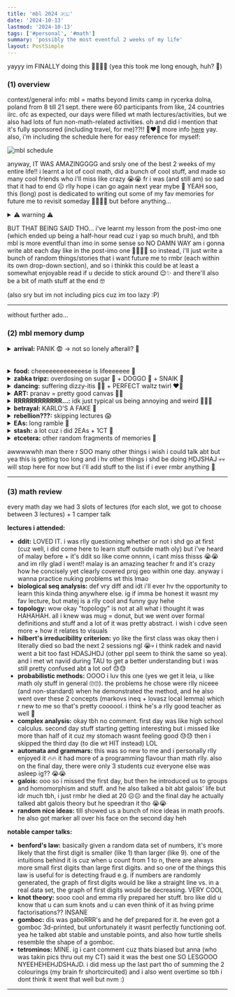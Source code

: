 ```yaml
---
title: 'mbl 2024 🇵🇱'
date: '2024-10-13'
lastmod: '2024-10-13'
tags: ['#personal', '#math']
summary: 'possibly the most eventful 2 weeks of my life'
layout: PostSimple
---
```


yayyy im FINALLY doing this 😮‍💨😮‍💨 (yea this took me long enough, huh? 😬)

### (1) overview

context/general info: mbl = maths beyond limits camp in rycerka dolna, poland from 8 till 21 sept. there were 60 participants from like, 24 countries iirc. ofc as expected, our days were filled wt math lectures/activities, but we also had lots of fun non-math-related activities. oh and did i mention that it's fully sponsored (including travel, for me)??!! 🤩❤️‍🔥 more info [here](https://mathsbeyondlimits.eu/) yay. also, i'm including the schedule here for easy reference for myself:

<img src="/static/images/blogs/mbl schedule.png" alt="mbl schedule"/>

anyway, IT WAS AMAZINGGGG and srsly one of the best 2 weeks of my entire life!! i learnt a lot of cool math, did a bunch of cool stuff, and made so many cool friends who i'll miss like crazy 😭😭 fr i was (and still am) so sad that it had to end ☹️ rlly hope i can go again next year mybe 🥹 YEAH soo, this (long) post is dedicated to writing out some of my fav memories for future me to revisit someday 🫶🏻🫶🏻 but before anything...

<details>
  <summary>⚠️ warning ⚠️</summary>

hi if u're not me then istg this is so boring to read so literally pls don't waste ur time 💀💀💀 and also, (similar to the imo one ig,) im mostlyy writing this for my own eyes so most things are mentioned without context lol, so um yea u're very welcome to read it but later dun come back to me saying u wasted ur time reading this ha, i've warned u edi 🤠🤠 
</details>

BUT THAT BEING SAID THO... i've learnt my lesson from the post-imo one (which ended up being a half-hour read cuz i yap so much bruh), and tbh mbl is more eventful than imo in some sense so NO DAMN WAY am i gonna write abt each day like in the post-imo one 🙏🏻🙏🏻 so instead, i'll just write a bunch of random things/stories that i want future me to rmbr (each within its own drop-down section), and so i thinkk this could be at least a somewhat enjoyable read if u decide to stick around 😌✨ and there'll also be a bit of math stuff at the end 🤓

(also sry but im not including pics cuz im too lazy :P)

---

without further ado...

### (2) mbl memory dump

<details>
  <summary><b>arrival:</b> PANIK 😨 -> not so lonely afterall? 🫣</summary>

okay so i rmbr arriving and registering at the place at around the same time as emma and amila (but i didnt know them at the time). and tbh i wasn't worried abt anything bef, but literally at the moment i was registering, A TINGE OF ANXIETY HIT cuz i suddenly realised like "i practically know no one here (okay there's karlo but i only half-know him) -> everyone here is super cracked at math while i can barely do mental addition -> what if i don't make any friends -> what if i end up hating this camp -> AH FRICK THIS IS SO SCARYYY ☹️☹️😭" yea but thankfully not long after registering, i met with kuba (who interviewed me) then ania (who i already talked to at imo) and i felt a lot more comforted so yay. and then i go downstairs, and SURPRISE SURPISE "HEY THAT'S THE GIRL (milly) I TALKED TO AT IMO". she was playing foosball wt another girl and i rmbr she was rlly friendly at imo, so i went up to them and asked if she rmbred me from imo, AND SHE SAID NOO oofffff 🥲💔💔 (bro we interacted SEVERALLLL times thru out imo btw 🫤🫤 but okay yk what, to be fair i did forget her name oops 💀💀 BUT I DID RMBR HER AND THAT SHE'S FROM SWEDEN 😤😤 but she did rmbr me aft i pulled out my imo jacket tho GAHAHAH) but yes then we reintroduced ourselves, and it turns out... we're ROOMMATES?? CRAAAZY 🤯🤯 okay then obvly i got to know the other girl as well, and i found out that she was maia, i.e. the person who im running an EA wt who i've kinda talked wt bef to discuss the EA. so i was like DAMNNN that's TWO ppl who i somewhat know 🤯🤯 and so tbh i felt a lot less anxious and more hopeful for the camp HAHAHAHAH 🤠🤠 (also at the time i met them, those 2 goofballs had literally JUST arrived and dropped everything after seeing the foosball table smh 🤡🤡😒) and then the 3 of us had a rlly nice chat in our (me + milly) room 🤩🤩 oooh then not long after, 2 indian guys arrived, and they were both at imo as well so we saw each other and said hi (hehe yay they rmbr me ~~unlike AHEM AHEM~~). yea so thankfully it didn't take long for me to feel less alone 🥹🥹🥹 (meanwhile it's been almost 2 months in kmb and i barely know anyone lmao help me 💀💀)
</details>
<br></br>
<details>
  <summary><b>food:</b> cheeeeeeeeeeeeese is lifeeeeeee 🧀</summary>

nom nom we always had buffet-style meals for bfast and dinner, and lunch was served. for bfast and dinner, i basically always ate sandwiches wt the diff kinds of cheeses (I LUV CHEESE!!) 🔥🔥 my fav cheese was this one triangular shaped cheese that was spicy 😋 lunch was mehhh - we had mashed potatoes a lot. we did get the chance to try some polish food tho!! we had these polish potato pancakes and i rlly rlly liked those. we also had these polish cabbage rolls wt rice in them, but i didnt enjoy that oop. there was also other stuff but i dont rlly rmbr 🫤 OH and there was also polish tea at every bfast and dinner - one wt sugar and one wtout sugar, BUT BOTH TASTED WEIRD ON ITS OWN, but i figured out the perfect ratio was 2:3 😎😎
</details>


<details>
  <summary><b>zabka tripz:</b> overdosing on sugar 🍫 + DOGGO 🐶 + SNAIK 🐍</summary>

maia had this thing where she wanted to go to zabka every day to buy ice cream (so much for saving money smh 😒), so EVERY DAY (im not exaggerating, we mybe missed like 1/2 days but that was it, and there were days where we went multiple times), she'd ajak ppl to come - fr the sole reason zabka's sales wdve been like 📈📈 LMAO. we bought a bar of milka chocolate pretty frequently (legit i dont think ive ever eaten so much chocolate within the span of 2 weeks), and we'd finish it like shortly after AND U'RE DEF NOT SUPPOSED TO FINISH IT THAT FAST (the packaging said like 3 pieces per serving AHAHAHA) 💀💀 and another funny thing i realised was that we always had chocolate during till's lecture so bro must be thinking we're munching on chocolates all the time 😭😭 anyway one particularly interesting zabka trip was when a dog followed us back LOLLL. and then it stayed at the campsite for a while but then the next day it was gone (idk but i think someone mustve brought it back out). and then another time, we saw a baby snake on the road and gaboRRR (being gaboRRR) was doin weird things and mocking it?? (idk) 🤔🤔
</details>


<details>
  <summary><b>dancing:</b> suffering dizzy-itis 😵‍💫 + PERFECT waltz twirl ❤️‍🔥</summary>

okay so maia and i went for EVERY dance EA tgt (except the irish one) so yea we're practically pro world-class dancers now frfr 😌💅🏻💯
<ul>
  <li> <b>traditional hungarian folkdance:</b> ur arms hv to form a weird 8-formation wt ur partner and istg the hand placement is actually SO SIMPLE but my teeny tiny brain was struggling to get it right broo HAHAHAHAH 😭😭 and then at some point while we were practicing the dance w music, we had to switch partners and i was gonna partner up wt mano BUT WE WERE FRICKIN STRUGGLING TO CONNECT OUR ARMS AND WE WERE LAUGHING SO HARD AND SHE WAS EVENTUALLY LEFT SO FAR BEHIND WHILE EVERYONE ELSE WAS MOVING AROUND, IT WAS SO FUNNY HAHAHSJHDJSHAJ 😭😭😭 but yea gaboRRR's EA was super fun and well-prepared. and later that night, we performed the dance we learned during cultural night bcs yas like i said, we all became pro dancers in one night fr 🔥⚡⚡</li>
  <li> <b>balboa:</b> it was my first time entering the "gym" (not rlly a gym but yea) and omg i love the place cuz the floor are those kiddy jigsaw mats and i felt like a lil kid again, I LOVED IT. anyway balboa was fun, BUT most importantly, maia and i discovered that my limit of spins before getting too dizzy (to the point i cant walk in a straight line) is 5 HAHAHHDJSAH 🤡🤡💀💀 and then at some point, i pretended to die on the ground or smth??? (bro i hv no idea what i was doing tbh), and then we started doing sit-ups to symbolise dying then undying IDK LMAO HAHASJDHASJ. yea we were goofing around a lot instead of practicing the actual dance oops (sorry amila) 😭😭 </li>
  <li> <b>waltz:</b> so like maia and i were waltzing (but also i get dizzy rlly easily so we kept taking breaks lol) and tbh we were kinda ~~noob~~ ✨ chaotic ✨ at everything, BUT THEN we eventually learnt the fancy twirl 😍😍, and then we showed it to valentin (the guy teaching/running the EA) ~~and we were doing it kinda wrong at first but~~ THENN he called it PER 👏🏻 FECT 👏🏻. im gonna rub it in ur face again just cuz i can: <b>PER</b> 👏🏻 <b>FECT</b> 👏🏻, which is like the highest level of compliment u can get SO LIKEE 💅🏻💅🏻 AND IT WAS RLLY FUNNY CUZ AFTER THAT WE WERE TOTALLY OVERHYPING OURSELVES UP ABT IT, and then while everyone else was practicing, we went up to like almost EVERY person there individually for literally NOTHING ELSE but to show off our twirl to them HAHAHAHAH 😭😭😭 and bef we showed it to each person, i would totally oversell it like "get ready to see the greatest thing u'll ever see in ur life", "watch closely", "valentin called it perfect" - and then we'd demonstrate the twirl and ppl would just play along and act shocked and be all like "OMG THAT WAS CRAZYYY 😱😱" and honestly it's so funny to think abt HAHAHSJDHJAS 😭😭😭 and bruh then ppl would be like asking us for advice to do the twirl and stuff and we'd say like "meh not bad, but not as good as ours 😇😇" even tho they were doin it pretty good LIKE IT'S SO MEAN HAHAHAHAH. tbh i feel like it's not that funny when i explain it (it's like a "u had to be there" kinda thing) but istg it's so amusing to me 🤧🤧 also our waltz twirl was so gud and iconic that it even made it into mbl chronicles 🔥🔥💯 oh and unrelated but there was also girl guy stuff going on there AHEM AHEM 👀☕ ah yes and the first time we went was for maia's bday, and then we went again for a second time for my bday (it was technically the night after, but still), which is actually a kinda cool coincidence </li>
  <li> <b>polish folkdance:</b> lmao it was super tiring (a lot of jumps) so eventually maia and i just gave up and sat down GAHAHAHA 🤡🤡 and then we started showing off weird stuff we could do wt our body LOL e.g. maia can move her ears (which is proof she's not human btw) and then we eventually left to do i forgot wat HAHAHAHAH (sorry antoni) 🙃🙃 </li>
</ul>
  BRUHH help why did i ramble so much, i fr didn't intend this section to be that long, i gotta stop doing this man 😔😔
</details>


<details>
  <summary><b>ART:</b> pranav = pretty good canvas 👍🏻</summary>

there r vids n pics so i dont needa explain much, but basically bro fell asleep in the sauna (he always slept in the sauna), then karlo had this miraculous idea of drawing on his face with a whiteboard marker HAHAHAHA 🔥🔥 (and i agreed to it cuz earlier that day, pranav made a little scribble on my face wt marker soooo, at least this way we can call it even 😁) so at first it was just me + karlo + maia + mihajro who vandalised him (i contributed a teardrop :D) (and no he didn't wake up, bro was practically dead), but after we left, apparently there were other groups of ppl who went into the sauna to draw on him as well (on his body this time) WHICH IS HONESTLY RLLY FUNNY cuz like from an optimistic pov, pranav can be seen as our✨ community artwork ✨ as a result of our collective international efforts!! WHAT A WAY TO UNITE MANKIND ACROSS COUNTRIES AMIRITE 🤯🤯💪🏻💪🏻 also pranav said he wasnt even mad cuz he wdve done the same lol
</details>


<details>
  <summary><b>RRRRRRRRRRRR...:</b> idk just typical us being annoying and weird 🤷🏻‍♀️</summary>

lmao so i was askin karlo how to pronounce his name and it's pronounced like kaRRRlo (like, roll the R rlly quickly? idk but karlo described it as an angry r which is a pretty good way to describe it tbh.) and it's SOOO FUN to pronounce, so ofc the most natural thing to do was for maia and i to start rolling our r's for everyone's name!! HEHEHDJSAHDJA 😇😇😇 so e.g. rusa = RRRusa, pranav = pRRRanav, leonard = leonaRRRd, nordstrom = noRRRdstRRRom. then a super fun one is gabor farkas ferenc = gaboRRR faRRRkas feRRRenc. and we started adding r's in random places too like leia = leiaRRR, maia = maiaRRR, mihajlo = mihajRRRo GAAHAHAH. and then idr who did, but we also came up with the notation to use r with a bar (r̄) like in recurring decimals 🤓☝🏻
</details>


<details>
  <summary><b>betrayal:</b> KARLO'S A FAKE 👿</summary>

basically there's this killer game thingy that we played, and essentially u hv to kill a certain someone by touching them wt a certain object - person and object are tasked by the ppl running the game. anyway my task was (surprise surpirse 🙄) to kill maia wt a fork, but then we (me + maia + karlo) were discussing our tasks in the sauna, soooo i just pretended i had to kill gabor after karlo brought it up lol 🤷🏻‍♀️🤷🏻‍♀️ karlo had to kill mira and maia had to kill some random guy - so ig at that point, we implicitly formed a pact. but later that night, i whispered to karlo (when maia wasnt around) to tell him that i actually had to kill maia and he was willing to help me, SLAY 😍😍 (karlo's such a true friend frfr &lt;3), SO we planned it out and he even went up to his room to grab his fork for me 🥹🥹 then everything went smoothly according to plan: maia and i were eventually alone outside, then with the ✨ gentle touch of karlo's fork against her arm ✨ BOOM MISSION ACCOMPLISHED, EASIEST KILL OF MY LIFEEE 🥱🥱 karlo and i both apologised aft that, but ik secretly we were both proud 😌💅🏻💅🏻 now fast-forward to later that night, im walking wt karlo upstairs to my room cuz i wanna sleep, but bro is tryna convince me to play table tennis wt him for some reason?? so we both walk near the table, then without me even realising it... IM... DEAD?? 😭💀 YEA so basically karlo actually had to kill me (not mira like i believed), which he slickly did with his watch - NOT COOL KARLO 😒😤🤬🙄 and so now he has not just one, but TWO kills i.e. me + maia. but gg tbh i'm not even mad bcs DAMN that was rlly well-played ngl 😹😹 unlike me he was actually big brain, and he was good at lying without acting sus (or mybe im just oblivious) 🥶 karlo was doin pretty well aft that too (like by the second day he already had 7 kills or smth), but he was eventually killed oof (i was rooting for him) 😔😔😭
</details>


<details>
  <summary><b>rebellion???:</b> skipping lectures 😱</summary>

jk im a good kid 😇😇 and i only skipped 2 lectures which is actually comparatively good 😎💯 (rusa skipped like god knows how many.) the first time i skipped was the final day of the complex analysis one (cuz i missed a lot from the 2nd day and wasnt rlly enjoying it), but i just did boring stuff i.e. reviewing the HIT handout from the morning lecture cuz i was soooo frickin lost during that lecture oof 💀 the second time i skipped was the first day of the galois one: basically during the break, i was in the sauna with maia + blankets + heater and so u can imagine it was rllyy comfortable and WARM (keyword: <b>WARM</b>, which btw means NOT COLD) and so we didnt wanna get up (+ we were hving a hard time deciding which lecture to attend) so we ended up skipping tgt HAHAHAHAH, but we spent the time listening to gud music (like the nbhd and troye sivan) + sharing stuff abt our countries SO I'D SAY THAT WAS TIME VERY WELL-SPENT 💅🏻💅🏻💅🏻 literally just vibing to music wt ppl is suchh an underrated hangout activity 🫤🫤
</details>


<details>
  <summary><b>EAs:</b> long ramble 🥱</summary>

just gonna talk abt the interesting ones here ig (and skipping the dancing ones cuz yea i already rambled too much abt that)
<ul>
  <li> <b>cultural nite:</b> milly's!! very cultural indeed 🤌🏻🤌🏻 we did some goofy swedish dance, ate yummy polish candies/chocs, and there were many performances as well </li>
  <li> <b>ppt karaoke:</b> yea so this was the one by me + maia + daniel + leonard. i had control of the slides so it was pretty fun messing wt ppl 😍😍 bro when it was daniel's turn, it reached the last slide but it had no "thank you" slide, so i just left it like that la AND HE KEPT RAMBLING ON AND ON AND ON HAHAHAH. then i agreed wt maia that we'd clap (to signal that he's done) if he ever stopped talking BUT HE WDNT STOP TALKING BRUHHH HE JUST KEPT YAPPING ABT THE STUPID PICTURE ON SCREEN GAHAHAH 😭😭 he went on for pretty long and it was so entertaining watching him struggle to come up wt things to say 😹😹😹 </li>
  <li> <b>paracoord bracelets:</b> clashed wt our ppt karaoke one, but we went afterwards and anastasia was nice enough to teach us yay. honestly super cool 🔥</li>
  <li> <b>estimathon:</b> MY TEAM GOT SECOND (from the bottom)!! it was fun but super hard lol, we were sooo so off for so many things 😔😔 yo and that day i learnt that lego produces like 430 new lego sets each year WHICH IS INSANE </li>
  <li> <b>debatable:</b> debate wt targeted prompts + weird things u hv to do. mano was screaming at a wall, pranav was arguing why milk shdnt be in tea (very much against his belief), igor took off his shirt to flex his muscles, gabor was doin goofy tap dancing (and a handstand at some point) while being super pro-US (and writing some freedom function thingy??), leonard was standing on the table for some reason, and the whole thing was pretty chaotic and fun to watch so yea HAHAHAHA 🤡🤡 </li>
  <li> <b>paper planes:</b> MINEEEE. no comment. we just made paper planes and it was fun :> </li>
  <li> <b>hand sculptures:</b> i tried doing a 🤟🏻 model of my hand but im stupid and impatient so the whole thing fell apart HAHAHAH. kinda sad but issokay cuz it's my skill issue anyway. the other guys did WACKY things tho. sylwia did her foot (bcs apparently someone had a fetish for her feet or smth so she could gv that as a present idk HAHAHAH). anna and antoni did their face and idr seeing antoni's (antoni also did his whole arm), but anna's turned out SO DOPE </li>
  <li> <b>embroidery:</b> this one was rusa's and she was begging us not to go GAHAHAHAH but ofc i showed up SLAY 😍😍 it was actually pretty fun and i did a bunch of easy straight-line designs (tetromino, impossible triangle, tetrahedron) without much planning bcs i ~~dont hv patience~~ was #followingmyheart ❤️‍🔥❤️‍🔥❤️‍🔥 also maia was bein a super bad student to rusa cuz she was impatient and just jumped into things smh 😤😤 but she did some actually rlly nice stuff like a rose + dolphin + f1 car (but also i totally deserve some credit cuz she used my phone for a reference pic hehe 😉) </li>
  <li> <b>quiz night:</b> my grp consisted of me + maia + gabor + daniel + mihajro. honestly im rlly dum and hv like 0 general knowledge so i barely contributed to the team oof 😬😬 also they gave us jane street cubes (rubik's speed) right before so i was basically mindlessly solving it over and over again while the guys were hard-carrying 🤓 i learnt a lot of interesting stuff tho like denmark's goofy tradition of jumping off chairs during new years 🤔🤔 we did well in the ones which we had to answer on paper, but we didnt get a SINGLE point from the speed round stuff (music and theatre). also mateusz was rlly impressive in music stuff iirc (like he rmbred the year of awards or smth idk). ANYWAY my team actually did rlly well and we ended up placing 3rd, BUT the first two teams consisted mostly of organisers so MEHHH WE WERE PRACTICALLY THE CHAMPS 😤💪🏻 </li>
  <li> <b>origami:</b> it was rlly nice and chill cuz it was just a few of us, so we just chatted and vibed while doing origami. i talked to anna a lot at that time and was telling her abt life in msia lol. i made a cute lil froggy, a black rose, and a vry pretty butterfly - quite proud of it tbh 😌✨ </li>
  <li> <b>guess that mbl participant:</b> mihajro's!! so we get randomised (not rlly but yea) names of ppl who we're supposed to make a portrait of and HAHA surprise surprise i wonder who i got (maia again, ofc) 😐😐 ANYWAY i drew stickman maia eating choc and ice cream in front of zabka (i spent more time on the zabka logo than on maia HAHAHAHA) AND I THINK IT ACTUALLY TURNED OUT PRETTY GOOD AND IM FR PROUD OF IT YAYAYAY 😍 i think it captures maia (and her obsession for zabka) perfectly 😭😭 and maia did one of me too and it kinda made me feel bad CUZ SHE ACTUALLY TRIED AND DID A FACE PORTRAIT OF ME WHILE I DID A STICKMANNN AAASHSJDJF (sorry maia) 😬😬😬 </li>
  <li> <b>karaoke night:</b> the EA i enjoyed most kut 🫶🏻🫶🏻 and it was run by maia and leonard so plus points for that, and extra plus points bcs it's how i spent the start of my bday 🔥 as someone who rlly likes music, vibing and singing and dancing tgt is just soo uhhh, for lack of a better word, NICEEE 😭😭 likeee it was so indescribably nice to let loose wt everyone and tbh idk when else i'd ever be able to do that again (~~msia is too conservative rip~~ 🥶) so it's probably one of my fav memories in life ever 🥺💗 also pranav was sayin that my song recs r rlly good and ofc i totally agree (viva la vida, i want it that way, iris) 🤩🤩🤩 yep anyway at first it was just grp singing, then at some point i got a SUPER CUTEE vid of karlo and rusa bonding over taylor swift, then me and karlo got up on chairs (it was nice feeling tall), then we did macarena SLAY, then i vibed/danced wt maia &lt;3, then maia was showing off lukas graham THEN IT TURNED INTO A JUST DANCE SESSION GAHAHAHAHA 🙃🙃 oh and if it wasnt clear by that chronology, it dragged on till pretty late lol (i'm glad it did) </li>
</ul>
</details>


<details>
  <summary><b>stash:</b> a lot cuz i did 2EAs + 1CT 🤩 </summary>

1 mbl sweatshirt, 1 mbl php shirt, 1 jane street shirt, 2 jane street rubik's cubes (bcs mihajro gave one he found to me), 1 mbl frisbee, 2 mbl tote bags, 1 mbl mug, 1 mbl beanie, 2 mbl stickers, 1 mbl folder 🔥🔥
</details>


<details>
  <summary><b>etcetera:</b> other random fragments of memories 🧩</summary>
<ul>
<li> did many jigsaw puzzles - karlo was bein a motivational coach lol, also enjoyed vibing to music wt milly ✨ </li>
<li> maia taught me some cool feet thing that we practiced while waiting in lunch queues </li>
<li> during the campfire on the last night, milly and i both wore sunglasses, and i was wearing a hoodie and carrying my sling bag as well so i fr looked like a drug dealer bruh 🤫🤫 </li>
<li> bro theres this one dude who dresses so classy all the time (coat, slacks, hand-carry work bag), and he went like that on the hike as well and he was pretty far ahead of all of us so it was fr gving main character vibes (i hv pics) 😭😭 </li>
<li> pranav's iconic line: "WHAT A MAN" 🤡 </li>
<li> had maggi on the final night - pranav and i were making fun of maia for not eating it right i.e. loud enuf (like a true asian) </li>
<li> marian had some my little pony EA in the sauna at like 4am on the final night HAHAHAH most legendary mbl EA fr </li>
<li> maia was supposed to die aft she turned 19 (mira and i schemed her murder) but the organisers thought she was 18 so she has an extra yr of life now 🫤🫤 (bro im gonna be so confused reading this in the future 💀) </li>
<li> we had an imposter syndrome talk and woah the poll results revealed that girls are way less comfortable asking questions in class than guys </li>
<li> we played mind games like gabor's music box, does it touch, open or close, and magic pen which mihajro took so damn long to figure out lmao </li>
<li> anastasia plays the guitar and sings rlly well - so during the campfire, we + maia + leonard ditched the grp sing-along and sang our own songs (sweater weather ⚡) and it was rlly nice </li>
<li> i #followedmyheart while doing tie dye (and unsurprisingly ended up completely butchering it) and i was convinced it was gonna come out lookin like a heat map but (1) apparently i put way too much ink and (2) my shirt material wasnt right so the colour didnt stick anyway. so the shirt ended up lookin like a random blend of pastel colours HDASJHDSAJ. im glad for (2) tho bcs otherwise my shirt wdve literally been so ugly 🤡🤡 </li>
<li> oh there was also ahem ahem ✨ spicy stuff ✨ going on at camp ☕👀 but it feels wrong to put it here, so to future leia: check ur google keep notes☝🏻‼️ </li>
</ul>
</details>

awwwwwhh man there r SOO many other things i wish i could talk abt but yea this is getting too long and i hv other things i shd be doing HDJSHAJ 💀💀 will stop here for now but i'll add stuff to the list if i ever rmbr anything 🫡

---

### (3) math review
every math day we had 3 slots of lectures (for each slot, we got to choose between 3 lectures) + 1 camper talk

**lectures i attended:**
- **ddit:** LOVED IT. i was rlly questioning whether or not i shd go at first (cuz well, i did come here to learn stuff outside math oly) but i've heard of malay before + it's ddit so like come onnnn, i cant miss thisss 😭😭 and im rlly glad i went!! malay is an amazing teacher fr and it's crazy how he concisely yet clearly covered proj geo within one day. anyway i wanna practice nuking problems wt this lmao
- **biological seq analysis:** def vry diff and idt i'll ever hv the opportunity to learn this kinda thing anywhere else. ig if imma be honest it wasnt my fav lecture, but matej is a rlly cool and funny guy hehe
- **topology:** wow okay "topology" is not at all what i thought it was HAHAHAH. all i knew was mug = donut, but we went over formal definitions and stuff and a lot of it was pretty abstract. i wish i cdve seen more + how it relates to visuals 
- **hilbert's irreducibility criterion:** yo like the first class was okay then i literally died so bad the next 2 sessions ngl 😭💀 i think radek and navid went a bit too fast HDASJHDJ (other ppl seem to think the same so yea). and i met wt navid during TAU to get a better understanding but i was still pretty confused abt a lot oof 😓😓
- **probabilistic methods:** OOOO i luv this one (yes we get it leia, u like math oly stuff in general 🙄🙄). the problems he chose were rlly niceee (and non-standard) when he demonstrated the method, and he also went over these 2 concepts (markovs ineq + lovasz local lemma) which r new to me so that's pretty coooool. i think he's a rlly good teacher as well 🤩
- **complex analysis:** okay tbh no comment. first day was like high school calculus. second day stuff starting getting interesting but i missed like more than half of it cuz my stomach wasnt feeling good 😓😓 then i skipped the third day (to die wt HIT instead) LOL
- **automata and grammars:** this was so new to me and i personally rlly enjoyed it 🔥🔥 it had more of a programming flavour than math rlly. also on the final day, there were only 3 students cuz everyone else was asleep ig?? 😭😭
- **galois:** ooo so i missed the first day, but then he introduced us to groups and homomorphism and stuff. and he also talked a bit abt galois' life but idr much tbh, i just rmbr he died at 20 ☹️☹️ and the final day he actually talked abt galois theory but he speedran it tho 😭😭
- **random nice ideas:** till showed us a bunch of nice ideas in math proofs. he also got marker all over his face on the second day heh

**notable camper talks:**
- **benford's law:** basically given a random data set of numbers, it's more likely that the first digit is smaller (like 1) than larger (like 9). one of the intuitions behind it is cuz when u count from 1 to n, there are always more small first digits than large first digits. and so one of the things this law is useful for is detecting fraud e.g. if numbers are randomly generated, the graph of first digits would be like a straight line vs. in a real data set, the graph of first digits would be decreasing. VERY COOL
- **knot theory:** sooo cool and emma rlly prepared her stuff. bro like did u know that u can sum knots and u can even think of it as hving prime factorisations?? INSANE
- **gomboc:** dis was gaboRRR's and he def prepared for it. he even got a gomboc 3d-printed, but unfortunately it wasnt perfectly functioning oof. yea he talked abt stable and unstable points, and also how turtle shells resemble the shape of a gomboc.
- **tetrominos:** MINE. ig i cant comment cuz thats biased but anna (who was takin pics thru out my CT) said it was the best one SO LESGOOO NYEEHEHEHJDSHAJD. i did mess up the last part tho of summing the 2 colourings (my brain fr shortcircuited) and i also went overtime so tbh i dont think it went that well but nvm :)

---

<script async src="https://talk.hyvor.com/embed/embed.js" type="module"></script>
<hyvor-talk-comments website-id="11281" page-id="https://leia-mayssa.vercel.app/blog/mbl%202024"></hyvor-talk-comments>
